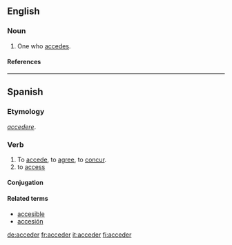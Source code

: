 {{see|accéder}}
==English==

===Noun===
{{en-noun}}

# One who [[accede]]s.

====References====
{{R:Webster 1913}}

----

==Spanish==

===Etymology===
{{L.|es}} ''[[accedere]]''.

===Verb===
{{es-verb-er|acced}}

# To [[accede]], to [[agree]], to [[concur]].
# to [[access]]

==== Conjugation ====
{{es-conj-er|acced}}

====Related terms====
*[[accesible]]
*[[accesión]]

[[de:acceder]]
[[fr:acceder]]
[[it:acceder]]
[[fi:acceder]]